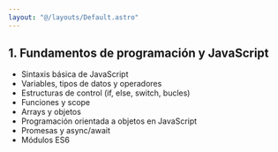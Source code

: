 ```yaml
---
layout: "@/layouts/Default.astro"
---
```


## 1. Fundamentos de programación y JavaScript

- Sintaxis básica de JavaScript
- Variables, tipos de datos y operadores
- Estructuras de control (if, else, switch, bucles)
- Funciones y scope
- Arrays y objetos
- Programación orientada a objetos en JavaScript
- Promesas y async/await
- Módulos ES6
